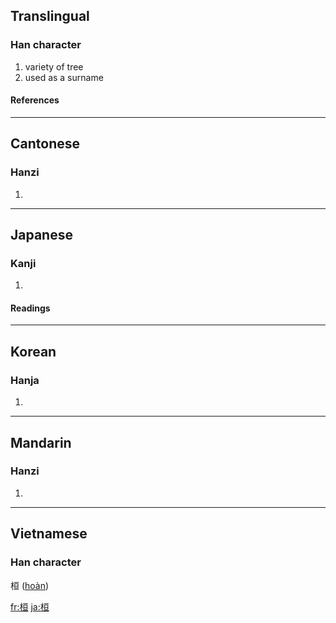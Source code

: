 ==Translingual==
===Han character===
{{Han char|rn=75|rad=木|as=06|sn=10|four=4191<sub>6</sub>|canj=木一日一 (DMAM)}}
# variety of tree<!--which variety?-->
# used as a surname
====References====
{{Han ref|kx=0526.050|dkj=14774|dj=0915.020|hdz=21195.060|uh=6853|ud=26707|bh=AED9|bd=44761}}

----

==Cantonese==
===Hanzi===
{{yue-hanzi|jyut=|y=wun4}}
# {{defn|Cantonese}}

----
==Japanese==
===Kanji===
{{ja-kanji|grade=|rs=木06}}
# {{defn|Japanese}} 
====Readings====
{{ja-readings|on=[[かん]] (kan), [[がん]] (gan)|kun=[[たけしい]] (takeshii), [[めぐる]] (meguru), [[うれえる]] (ureeru)}}

----
==Korean==
===Hanja===
{{ko-hanja|hangeul=환|eumhun=|rv=hwan|mr=hwan|y=hwan}}
# {{defn|Korean}}

----
==Mandarin==
===Hanzi===
{{cmn-hanzi|pin=[[huán]] ([[huan2]])|wg=huan<sup>2</sup>}}
# {{defn|Mandarin}}

----
==Vietnamese==
===Han character===
桓 ([[hoàn]])

[[fr:桓]]
[[ja:桓]]
